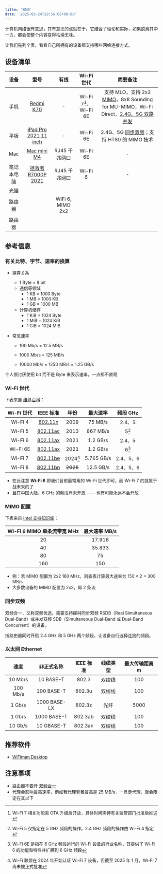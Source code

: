 ```yaml
---
title: '网络'
date: '2025-03-24T20:56:06+08:00'
---
```


计算机网络很有意思，其有意思的点就在于，它结合了理论和实际，如果脱离其中一方，都会使整个内容变得枯燥无味。

让我们先列个表，看看自己所拥有的设备都支持哪些网络连接方式。

## 设备清单

|    设备    |          型号           |       有线       |      Wi-Fi 世代       |                                                   简要备注                                                    |
| :--------: | :---------------------: | :--------------: | :-------------------: | :-----------------------------------------------------------------------------------------------------------: |
|    手机    |       [Redmi K70]       |        -         | Wi-Fi 7[^1]、Wi-Fi 6E | 支持 MLO，支持 2x2 [MIMO](#mimo-配置)，8x8 Sounding for MU-MIMO，Wi-Fi Direct，[2.4G、5G 双路并发](#同步双频) |
|    平板    | [iPad Pro 2021 11 inch] |        -         |       Wi-Fi 6E        |                            2.4G、5G [同步双频](#同步双频)；支持 HT80 的 MIMO 技术                             |
|    Mac     |      [Mac mini M4]      |  RJ45 千兆网口   |       Wi-Fi 6E        |                                                       -                                                       |
| 笔记本电脑 |  [拯救者 R7000P 2021]   |  RJ45 千兆网口   |        Wi-Fi 6        |                                                       -                                                       |
|    光猫    |                         |                  |                       |                                                                                                               |
|   路由器   |                         | WiFi 6, MIMO 2x2 |                       |                                                                                                               |
|   路由器   |                         |                  |                       |                                                                                                               |

[^1]: Wi-Fi 7 相关功能需 OTA 升级后开放，具体时间需待有关监管部门批准后推送

[Redmi K70]: https://www.mi.com/redmi-k70/specs
[iPad Pro 2021 11 inch]: https://support.apple.com/zh-cn/111897
[Mac mini M4]: https://support.apple.com/zh-cn/121555
[拯救者 R7000P 2021]: https://item.lenovo.com.cn/product/1013207.html

## 参考信息

### 有关比特、字节、速率的换算

- 换算关系
  - 1 Byte = 8 bit
  - 通信等领域
    - 1 KB = 1000 Byte
    - 1 MB = 1000 KB
    - 1 GB = 1000 MB
  - 计算机储存
    - 1 KiB = 1024 Byte
    - 1 MiB = 1024 KiB
    - 1 GiB = 1024 MiB
- 常见速率

  - 100 Mb/s = 12.5 MB/s
  - 1000 Mb/s = 125 MB/s

  - 10000 Mb/s = 1250 MB/s = 1.25 GB/s

个人很讨厌使用 bit 而不是 Byte 来表示速率，一点都不直观

### Wi-Fi 世代

下表来自 [维基百科](https://zh.wikipedia.org/wiki/Wi-Fi#%E4%B8%96%E4%BB%A3)：

| Wi-Fi 世代 | IEEE 标准  |   年份   |  最大速率  | 频段 GHz  |
| :--------: | :--------: | :------: | :--------: | :-------: |
|  Wi-Fi 4   | [802.11n]  |   2009   |  75 MB/s   |  2.4、5   |
|  Wi-Fi 5   | [802.11ac] |   2013   |  867 MB/s  |   5[^2]   |
|  Wi-Fi 6   | [802.11ax] |   2021   |  1.2 GB/s  |  2.4、5   |
|  Wi-Fi 6E  | [802.11ax] |   2021   |  1.2 GB/s  |   6[^3]   |
|  Wi-Fi 7   | [802.11be] | 2024[^4] | 5.765 GB/s | 2.4、5、6 |
|  Wi-Fi 8   | [802.11bn] | ~~2028~~ | 12.5 GB/s  | 2.4、5、6 |

[^2]: Wi-Fi 5 仅指定在 5 GHz 频段的操作，2.4 GHz 频段的操作由 Wi-Fi 4 指定

[^3]: Wi-Fi 6E 是指在 6 GHz 频段运行的 Wi-Fi 设备的行业名称，其提供了 Wi-Fi 6 的功能和特性并扩展到 6 GHz 频段

[^4]: Wi-Fi 联盟在 2024 年开始认证 Wi-Fi 7 设备，但截至 2025 年 1 月，Wi-Fi 7 尚未被正式批准

[802.11n]: https://zh.wikipedia.org/wiki/IEEE_802.11n
[802.11ac]: https://zh.wikipedia.org/wiki/IEEE_802.11ac
[802.11ax]: https://zh.wikipedia.org/wiki/Wi-Fi_6
[802.11be]: https://zh.wikipedia.org/wiki/Wi-Fi_7
[802.11bn]: https://zh.wikipedia.org/wiki/IEEE_802.11bn

- 在此注意 **Wi-Fi 6** 即我们目前最常用的 Wi-Fi 世代即可，而 Wi-Fi 7 的就属于战未来的了
- 且在中国大陆，6 GHz 的频段尚未开放 —— 也有可能永远不会开放

### MIMO 配置

下表来自 [Intel 支持知识库](https://www.intel.cn/content/www/cn/zh/support/articles/000005725/wireless/legacy-intel-wireless-products.html)：

| Wi-Fi 6 MIMO 单条流带宽 MHz | 最大速率 MB/s |
| :-------------------------: | :-----------: |
|             20              |    17.916     |
|             40              |    35.833     |
|             80              |      75       |
|             160             |      150      |

- 例：若 MIMO 配置为 2x2 160 MHz，则查表计算最大速率为 $150 \times 2 = 300$ MB/s
- 大多数设备的 MIMO 配置为 2x2，即 2 条流

### 同步双频

双频合一，又称双频优选，需要支持~~即时~~同步双频 RSDB（Real Simultaneous Dual-Band）或并发双频 SDB（Simultaneous Dual-Band 或 Dual-Band Concurrent）的设备。

指路由器同时开启 2.4 GHz 和 5 GHz 两个频段，让设备自行选择连接的频段。

### 以太网 Ethernet

|   速度   |  非正式名称  | IEEE 标准 | 线缆类型 | 最大传输距离 m |
| :------: | :----------: | :-------: | :------: | :------------: |
| 10 Mb/s  |  10 BASE-T   |   802.3   |  双绞线  |      100       |
| 100 Mb/s |  100 BASE-T  |  802.3u   |  双绞线  |      100       |
|  1 Gb/s  | 1000 BASE-LX |  802.3z   |   光纤   |      5000      |
|  1 Gb/s  | 1000 BASE-T  |  802.3ab  |  双绞线  |      100       |
| 10 Gb/s  |  10 GBASE-T  |  802.3an  |  双绞线  |      100       |

## 推荐软件

- [WiFiman Desktop](https://ui.com/download/app/wifiman-desktop)

## 注意事项

- 路由器不要开 [双频合一](#同步双频)
- 代理会影响最高速率，例如我代理套餐最高是 25 MB/s，一旦走代理，就会限定在其以下
